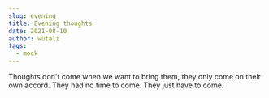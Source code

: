 ```yaml
---
slug: evening
title: Evening thoughts
date: 2021-08-10
author: wutali
tags:
  - mock
---
```



Thoughts don't come when we want to bring them, they only come on their own accord. They had no time to come. They just have to come.